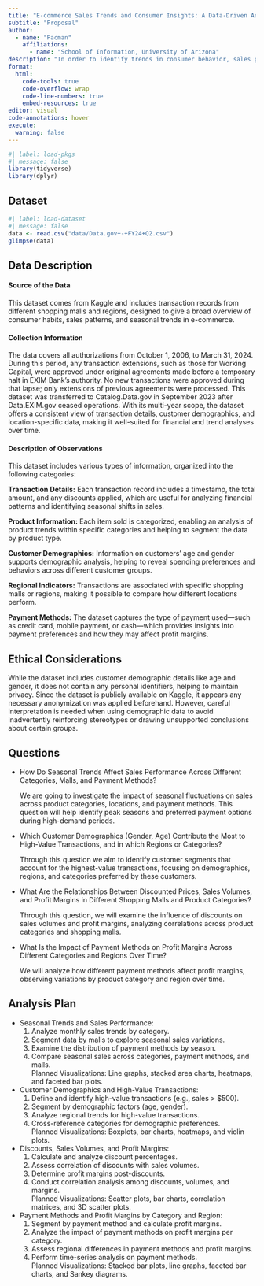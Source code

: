 ```yaml
---
title: "E-commerce Sales Trends and Consumer Insights: A Data-Driven Analysis"
subtitle: "Proposal"
author: 
  - name: "Pacman"
    affiliations:
      - name: "School of Information, University of Arizona"
description: "In order to identify trends in consumer behavior, sales patterns, and profitability, this project examines e-commerce transaction data from different shopping centers and geographical areas. We seek to determine seasonal sales patterns, high-value client groups, and the effects of discounts by examining variables such as consumer demographics, product categories, and payment methods. The knowledge acquired will contribute to our comprehension of customer decision-making processes and the effects of various sales tactics on performance in various contexts."
format:
  html:
    code-tools: true
    code-overflow: wrap
    code-line-numbers: true
    embed-resources: true
editor: visual
code-annotations: hover
execute:
  warning: false
---
```


```r
#| label: load-pkgs
#| message: false
library(tidyverse)
library(dplyr)

```

## Dataset

```r
#| label: load-dataset
#| message: false
data <- read.csv("data/Data.gov+-+FY24+Q2.csv")
glimpse(data)

```

## **Data Description**

#### **Source of the Data**

This dataset comes from Kaggle and includes transaction records from different shopping malls and regions, designed to give a broad overview of consumer habits, sales patterns, and seasonal trends in e-commerce.

#### **Collection Information**

The data covers all authorizations from October 1, 2006, to March 31, 2024. During this period, any transaction extensions, such as those for Working Capital, were approved under original agreements made before a temporary halt in EXIM Bank’s authority. No new transactions were approved during that lapse; only extensions of previous agreements were processed. This dataset was transferred to Catalog.Data.gov in September 2023 after Data.EXIM.gov ceased operations. With its multi-year scope, the dataset offers a consistent view of transaction details, customer demographics, and location-specific data, making it well-suited for financial and trend analyses over time.

#### **Description of Observations**

This dataset includes various types of information, organized into the following categories:

**Transaction Details:** Each transaction record includes a timestamp, the total amount, and any discounts applied, which are useful for analyzing financial patterns and identifying seasonal shifts in sales.

**Product Information:** Each item sold is categorized, enabling an analysis of product trends within specific categories and helping to segment the data by product type.

**Customer Demographics:** Information on customers’ age and gender supports demographic analysis, helping to reveal spending preferences and behaviors across different customer groups.

**Regional Indicators:** Transactions are associated with specific shopping malls or regions, making it possible to compare how different locations perform.

**Payment Methods:** The dataset captures the type of payment used—such as credit card, mobile payment, or cash—which provides insights into payment preferences and how they may affect profit margins.

## **Ethical Considerations**

While the dataset includes customer demographic details like age and gender, it does not contain any personal identifiers, helping to maintain privacy. Since the dataset is publicly available on Kaggle, it appears any necessary anonymization was applied beforehand. However, careful interpretation is needed when using demographic data to avoid inadvertently reinforcing stereotypes or drawing unsupported conclusions about certain groups.

## Questions

-   How Do Seasonal Trends Affect Sales Performance Across Different Categories, Malls, and Payment Methods?

    We are going to investigate the impact of seasonal fluctuations on sales across product categories, locations, and payment methods. This question will help identify peak seasons and preferred payment options during high-demand periods.

-   Which Customer Demographics (Gender, Age) Contribute the Most to High-Value Transactions, and in which Regions or Categories?

    Through this question we aim to identify customer segments that account for the highest-value transactions, focusing on demographics, regions, and categories preferred by these customers.

-   What Are the Relationships Between Discounted Prices, Sales Volumes, and Profit Margins in Different Shopping Malls and Product Categories?

    Through this question, we will examine the influence of discounts on sales volumes and profit margins, analyzing correlations across product categories and shopping malls.

-   What Is the Impact of Payment Methods on Profit Margins Across Different Categories and Regions Over Time?

    We will analyze how different payment methods affect profit margins, observing variations by product category and region over time.

## Analysis Plan

-   Seasonal Trends and Sales Performance:\
    1.  Analyze monthly sales trends by category.\
    2.  Segment data by malls to explore seasonal sales variations.\
    3.  Examine the distribution of payment methods by season.\
    4.  Compare seasonal sales across categories, payment methods, and malls.\
        Planned Visualizations: Line graphs, stacked area charts, heatmaps, and faceted bar plots.
-   Customer Demographics and High-Value Transactions:\
    1.  Define and identify high-value transactions (e.g., sales \> \$500).\
    2.  Segment by demographic factors (age, gender).\
    3.  Analyze regional trends for high-value transactions.\
    4.  Cross-reference categories for demographic preferences.\
        Planned Visualizations: Boxplots, bar charts, heatmaps, and violin plots.
-   Discounts, Sales Volumes, and Profit Margins:\
    1.  Calculate and analyze discount percentages.\
    2.  Assess correlation of discounts with sales volumes.\
    3.  Determine profit margins post-discounts.\
    4.  Conduct correlation analysis among discounts, volumes, and margins.\
        Planned Visualizations: Scatter plots, bar charts, correlation matrices, and 3D scatter plots.
-   Payment Methods and Profit Margins by Category and Region:\
    1.  Segment by payment method and calculate profit margins.\
    2.  Analyze the impact of payment methods on profit margins per category.\
    3.  Assess regional differences in payment methods and profit margins.\
    4.  Perform time-series analysis on payment methods.\
        Planned Visualizations: Stacked bar plots, line graphs, faceted bar charts, and Sankey diagrams.
